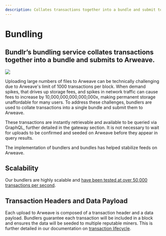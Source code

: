 ```yaml
---
description: Collates transactions together into a bundle and submit to Arweave
---
```


# Bundling

<h2 className="text-xl mt-2">
	Bundlr’s bundling service collates transactions together into a bundle and submits to
	Arweave.
</h2>

<img className="mt-5" src="/img/learn/bundling.png" />

Uploading large numbers of files to Arweave can be technically challenging due to Arweave's limit of 1000 transactions per block. When demand spikes, that drives up storage fees, and spikes in network traffic can cause fees to increase by 10,000,000,000,000,000x, making permanent storage unaffordable for many users. To address these challenges, bundlers are used to collate transactions into a single bundle and submit them to Arweave.

These transactions are instantly retrievable and available to be queried via GraphQL, further detailed in the gateway section. It is not necessary to wait for uploads to be confirmed and seeded on Arweave before they appear in query results.

The implementation of bundlers and bundles has helped stabilize feeds on Arweave.

## Scalability

Our bundlers are highly scalable and [have been tested at over 50,000 transactions per second](https://www.youtube.com/watch?v=JKEivHKDXAo).

## Transaction Headers and Data Payload

Each upload to Arweave is composed of a transaction header and a data payload. Bundlers guarantee each transaction will be included in a block and ensures the data will be seeded to multiple reputable miners. This is further detailed in our documentation on [transaction lifecycle](/learn/transaction-lifecycle).
